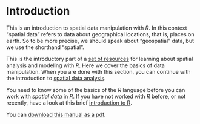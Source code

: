 # Introduction

This is an introduction to spatial data manipulation with *R*. In this context "spatial data" refers to data about geographical locations, that is, places on earth. So to be more precise, we should speak about "geospatial" data, but we use the shorthand "spatial". 

This is the introductory part of a [set of resources](/) for learning about spatial analysis and modeling with *R*. Here we cover the basics of data manipulation. When you are done with this section, you can continue with the introduction to [spatial data analysis](/analysis).

You need to know some of the basics of the *R* language before you can work with *spatial data* in *R*. If you have not worked with *R* before, or not recently, have a look at this brief [introduction to R](../../intr). 

You can [download this manual as a pdf](/_sources/spatial/RSpatial.pdf).

